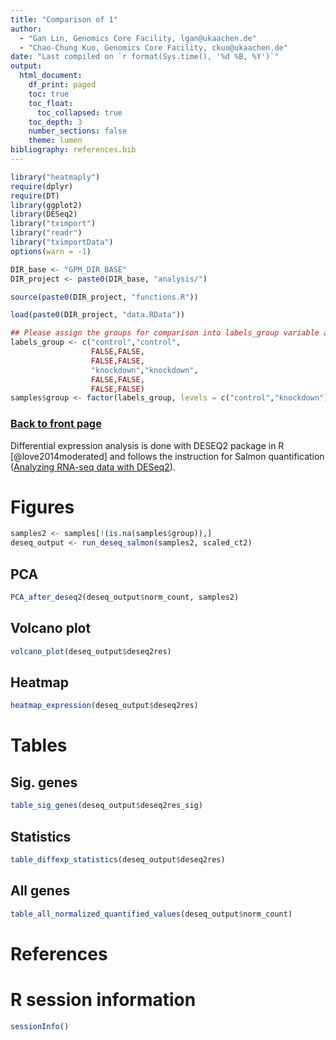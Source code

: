 ```yaml
---
title: "Comparison of 1"
author:
  - "Gan Lin, Genomics Core Facility, lgan@ukaachen.de"
  - "Chao-Chung Kuo, Genomics Core Facility, ckuo@ukaachen.de"
date: "Last compiled on `r format(Sys.time(), '%d %B, %Y')`"
output:
  html_document:
    df_print: paged
    toc: true
    toc_float:
      toc_collapsed: true
    toc_depth: 3
    number_sections: false
    theme: lumen
bibliography: references.bib
---
```


```r
library("heatmaply")
require(dplyr)
require(DT)
library(ggplot2)
library(DESeq2)
library("tximport")
library("readr")
library("tximportData")
options(warn = -1)

DIR_base <- "GPM_DIR_BASE"
DIR_project <- paste0(DIR_base, "analysis/")

source(paste0(DIR_project, "functions.R"))

load(paste0(DIR_project, "data.RData"))

## Please assign the groups for comparison into labels_group variable and confirm the direction of comparison by level parameter in the function factor, here is just an example
labels_group <- c("control","control",
                  FALSE,FALSE,
                  FALSE,FALSE,
                  "knockdown","knockdown",
                  FALSE,FALSE,
                  FALSE,FALSE)
samples$group <- factor(labels_group, levels = c("control","knockdown"))

```

### [Back to front page](basic_analysis_RNAseq.html)

Differential expression analysis is done with DESEQ2 package in R [@love2014moderated] and follows the instruction for Salmon quantification ([Analyzing RNA-seq data with DESeq2](https://bioconductor.org/packages/release/bioc/vignettes/DESeq2/inst/doc/DESeq2.html)).

# Figures {.tabset}

```r
samples2 <- samples[!(is.na(samples$group)),]
deseq_output <- run_deseq_salmon(samples2, scaled_ct2)
```

## PCA

```r
PCA_after_deseq2(deseq_output$norm_count, samples2)
```

## Volcano plot

```r
volcano_plot(deseq_output$deseq2res)
```

## Heatmap

```r
heatmap_expression(deseq_output$deseq2res)
```

# Tables {.tabset}

## Sig. genes

```r
table_sig_genes(deseq_output$deseq2res_sig)
```

## Statistics

```r
table_diffexp_statistics(deseq_output$deseq2res)
```

## All genes

```r
table_all_normalized_quantified_values(deseq_output$norm_count)
```


# References

<div id="refs"></div>


# R session information

```r
sessionInfo()
```
